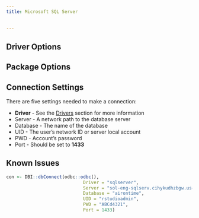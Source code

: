 ```yaml
---
title: Microsoft SQL Server
  
    
---
```


## Driver Options

## Package Options

## Connection Settings

There are five settings needed to make a connection:

- **Driver** - See the [Drivers](drivers) section for more information 
- Server - A network path to the database server
- Database - The name of the database
- UID - The user's network ID or server local account
- PWD - Account's password
- Port - Should be set to **1433**


## Known Issues


```r

con <- DBI::dbConnect(odbc::odbc(),
                             Driver = "sqlserver",
                             Server = "sol-eng-sqlserv.cihykudhzbgw.us-west-2.rds.amazonaws.com",
                             Database = "airontime",
                             UID = "rstudioadmin",
                             PWD = "ABCd4321",
                             Port = 1433)

```



